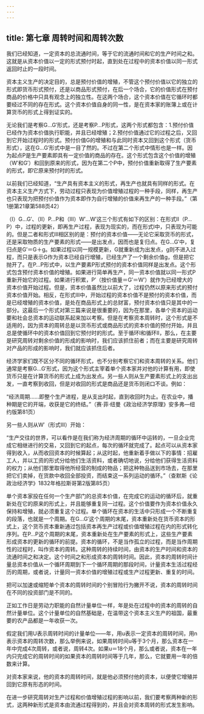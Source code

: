 ```yaml
---
---
---
```

title: 第七章 周转时间和周转次数
---



我们已经知道，一定资本的总流通时间，等于它的流通时间和它的生产时间之和。这就是从资本价值以一定的形式预付时起，直到处在过程中的资本价值以同一形式返回时止的一段时间。

资本主义生产的决定目的，总是预付价值的增殖，不管这个预付价值以它的独立的形式即货币形式预付，还是以商品形式预付，在后一个场合，它的价值形式在预付商品的价格中只具有观念上的独立性。在这两个场合，这个资本价值在它循环时都要经过不同的存在形式。这个资本价值自身的同一性，是在资本家的账簿上或在计算货币的形式上得到证实的。

无论我们是考察G…G′形式，还是考察P…P形式，这两个形式都包含：1.预付价值已经作为资本价值执行职能，并且已经增殖；2.预付价值通过它的过程之后，又回到它开始过程时的形式。预付价值G的增殖和与此同时资本又回到这个形式（货币形式），这在G…G′形式中是一目了然的。不过在第二个形式中情形也是一样。因为起点P是生产要素即具有一定价值的商品的存在。这个形式包含这个价值的增殖（W′和G′）和回到原来的形式，因为在第二个P中，预付价值重新取得了生产要素的形式，即它原来预付时的形式。

以前我们已经知道，“生产具有资本主义的形式，再生产也就具有同样的形式。在资本主义生产方式下，劳动过程只表现为价值增殖过程的一种手段，同样，再生产也只表现为把预付价值作为资本即作为自行增殖的价值来再生产的一种手段。”（第1册第21章第588页42）

（I）G…G′、（Ⅱ）P…P和（Ⅲ）W′…W′这三个形式有如下的区别：在形式Ⅱ（P…P）中，过程的更新，即再生产过程，表现为现实的，而在形式Ⅰ中，只表现为可能的。但是二者和形式Ⅲ相区别的是：预付的资本价值——无论它采取货币的形式，还是采取物质的生产要素的形式——是出发点，因而也是复归点。在G…G′中，复归点是G′＝G＋g。如果过程以同一规模更新，G就重新成为出发点，g则不进入过程，而只是表示G作为资本已经自行增殖，已经生产了一个剩余价值g，但是把它抛开了。在P…P形式中，以生产要素P形式预付的资本价值同样是出发点。这个形式包含预付资本价值的增殖。如果进行简单再生产，同一资本价值就以同一形式P重新开始它的过程。如果进行积累，P′（按价值量＝G′＝W′）就作为已经增大的资本价值开始过程。但是，资本价值虽然比以前大了，过程仍然以原来形式的预付资本价值开始。相反，在形式Ⅲ中，开始过程的资本价值不是预付的资本价值，而是已经增殖的资本价值，是处在商品形式上的总财富，预付资本价值只是其中的一部分。这最后一个形式对第三篇来说是很重要的，因为在那里，各单个资本的运动要和社会总资本的运动联系起来加以考察。但是在考察资本周转时，这个形式是不适用的，因为资本的周转总是以货币形式或商品形式的资本价值的预付开始，并且总是使循环中的资本价值回到它预付时的形式。至于循环Ⅰ和循环Ⅱ，那么，在主要是研究周转对剩余价值的形成的影响时，我们应该抓住前者；而在主要是研究周转对产品的形成的影响时，我们就应该抓住后者。

经济学家们既不区分不同的循环形式，也不分别考察它们和资本周转的关系。他们通常是考察G…G′形式，因为这个形式主宰着单个资本家并对他的计算有用，即使货币只是在计算货币的形式上成为出发点。另一些人则从生产要素形式上的支出出发，一直考察到收回，但是对收回的形式是商品还是货币则闭口不谈。例如：

“经济周期……即整个生产进程，是从支出时起，直到收回时为止。在农业中，播种期是它的开端，收获是它的终结。”（赛·菲·纽曼《政治经济学原理》安多弗—纽约版第81页）

另一些人则从W′（形式Ⅲ）开始：

“生产交往的世界，可以看作是在我们称为经济周期的循环中运转的，一旦企业完成它相继进行的交易，又回到它的起点，每次的循环就完成了。起点可以从资本家得到收入，从而收回资本的时候算起；从这时起，他重新着手做以下的事情：招雇工人，并以工资的形式分给他们生活资料，或者确切地说，分给他们获得生活资料的权力；从他们那里取得他所经营的制成的物品；把这种物品送到市场去，在那里把它们卖掉，在货款中收回全部投资，而结束这一系列运动的循环。”（查默斯《论政治经济学》1832年格拉斯哥第2版第85页）

单个资本家投在任何一个生产部门的总资本价值，在完成它的运动的循环后，就重新处在它的原来的形式上，并且能够重复同一过程。这个价值要作为资本价值永久保持和增殖，就必须重复这个过程。单个循环在资本的生活中只形成一个不断重复的段落，也就是一个周期。在G…G′这个周期的末尾，资本重新处在货币资本的形式上，这个货币资本重新通过包括资本再生产过程或价值增殖过程在内的形式转化序列。在P…P这个周期的末尾，资本重新处在生产要素的形式上，这些生产要素形成资本的更新的循环的前提。资本的循环，不是当作孤立的过程，而是当作周期性的过程时，叫作资本的周转。这种周转的持续时间，由资本的生产时间和资本的流通时间之和决定。这个时间之和形成资本的周转时间。因此，资本的周转时间计量总资本价值从一个循环周期到下一个循环周期的那段时间，计量资本生活过程经历的周期，或者说，计量同一资本价值的增殖过程或生产过程更新、重复的时间。

把可以加速或缩短单个资本的周转时间的个别冒险行为撇开不说，资本的周转时间在不同的投资部门是不同的。

正如工作日是劳动力职能的自然计量单位一样，年是处在过程中的资本的周转的自然计量单位。这个计量单位的自然基础是，在温带这个资本主义生产的祖国，最重要的农产品都是一年收获一次。

假定我们用U表示周转时间的计量单位——年，用u表示一定资本的周转时间，用n表示资本的周转次数，那么举例来说，如果周转时间u等于3个月，那么资本在一年中完成4次周转，或者说，周转4次。如果u＝18个月，那么或者说，资本在一年内只完成它的周转时间的如果资本的周转时间等于几年，那么，它就要用一年的倍数来计算。

对资本家来说，他的资本的周转时间，就是他必须预付他的资本，以便使它增殖并回到它原有形态的时间。

在进一步研究周转对生产过程和价值增殖过程的影响以前，我们要考察两种新的形式，这两种新形式是资本由流通过程得到的，并且会对资本周转的形式发生影响。